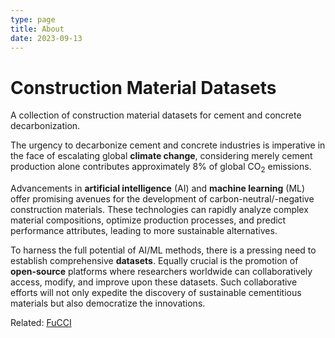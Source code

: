 ```yaml
---
type: page
title: About
date: 2023-09-13
---
```


# Construction Material Datasets

A collection of construction material datasets for cement and concrete decarbonization.

The urgency to decarbonize cement and concrete industries is imperative in the face of escalating global **climate change**, considering merely cement production alone contributes approximately 8% of global CO<sub>2</sub> emissions.

Advancements in **artificial intelligence** (AI) and **machine learning** (ML) offer promising avenues for the development of carbon-neutral/-negative construction materials. These technologies can rapidly analyze complex material compositions, optimize production processes, and predict performance attributes, leading to more sustainable alternatives.

To harness the full potential of AI/ML methods, there is a pressing need to establish comprehensive **datasets**. Equally crucial is the promotion of **open-source** platforms where researchers worldwide can collaboratively access, modify, and improve upon these datasets. Such collaborative efforts will not only expedite the discovery of sustainable cementitious materials but also democratize the innovations.

Related: [FuCCI](https://fucci.mst.edu/)
